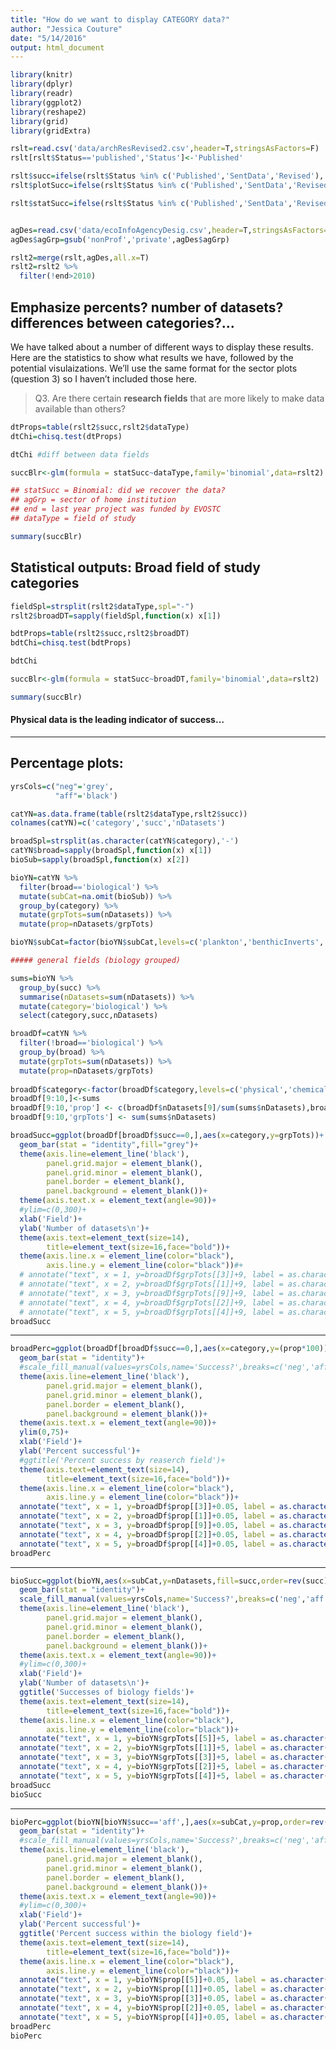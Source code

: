 ```yaml
---
title: "How do we want to display CATEGORY data?"
author: "Jessica Couture"
date: "5/14/2016"
output: html_document
---
```


```r
library(knitr)
library(dplyr)
library(readr)
library(ggplot2)
library(reshape2)
library(grid)
library(gridExtra)

rslt=read.csv('data/archResRevised2.csv',header=T,stringsAsFactors=F)
rslt[rslt$Status=='published','Status']<-'Published'

rslt$succ=ifelse(rslt$Status %in% c('Published','SentData','Revised'),'aff','neg')
rslt$plotSucc=ifelse(rslt$Status %in% c('Published','SentData','Revised'),1,2)# 1 = success, 2 = not successful

rslt$statSucc=ifelse(rslt$Status %in% c('Published','SentData','Revised'),1,0)# 1 = success, 0 = not successful


agDes=read.csv('data/ecoInfoAgencyDesig.csv',header=T,stringsAsFactors=T,col.names=c('agency','agGrp','agSubGrp'))
agDes$agGrp=gsub('nonProf','private',agDes$agGrp)

rslt2=merge(rslt,agDes,all.x=T)
rslt2=rslt2 %>%
  filter(!end>2010) 
```

## Emphasize percents? number of datasets? differences between categories?...
We have talked about a number of different ways to display these results. Here are the statistics to show what results we have, followed by the potential visulaizations. We'll use the same format for the sector plots (question 3) so I haven't included those here. 

> Q3. Are there certain **research fields** that are more likely to make data available than others?

```r
dtProps=table(rslt2$succ,rslt2$dataType)
dtChi=chisq.test(dtProps)

dtChi #diff between data fields

succBlr<-glm(formula = statSucc~dataType,family='binomial',data=rslt2)

## statSucc = Binomial: did we recover the data?
## agGrp = sector of home institution
## end = last year project was funded by EVOSTC
## dataType = field of study

summary(succBlr)
```

## Statistical outputs: Broad field of study categories
```r
fieldSpl=strsplit(rslt2$dataType,spl="-")
rslt2$broadDT=sapply(fieldSpl,function(x) x[1])

bdtProps=table(rslt2$succ,rslt2$broadDT)
bdtChi=chisq.test(bdtProps)

bdtChi

succBlr<-glm(formula = statSucc~broadDT,family='binomial',data=rslt2)

summary(succBlr)
```
#### Physical data is the leading indicator of success...

***

## Percentage plots:

```r
yrsCols=c("neg"='grey',
          "aff"='black')

catYN=as.data.frame(table(rslt2$dataType,rslt2$succ))
colnames(catYN)=c('category','succ','nDatasets')

broadSpl=strsplit(as.character(catYN$category),'-')
catYN$broad=sapply(broadSpl,function(x) x[1])
bioSub=sapply(broadSpl,function(x) x[2])

bioYN=catYN %>%
  filter(broad=='biological') %>%
  mutate(subCat=na.omit(bioSub)) %>%
  group_by(category) %>%
  mutate(grpTots=sum(nDatasets)) %>%
  mutate(prop=nDatasets/grpTots)

bioYN$subCat=factor(bioYN$subCat,levels=c('plankton','benthicInverts','fish','birds','mammals'))

##### general fields (biology grouped)

sums=bioYN %>%
  group_by(succ) %>%
  summarise(nDatasets=sum(nDatasets)) %>%
  mutate(category='biological') %>%
  select(category,succ,nDatasets)

broadDf=catYN %>%
  filter(!broad=='biological') %>%
  group_by(broad) %>%
  mutate(grpTots=sum(nDatasets)) %>%
  mutate(prop=nDatasets/grpTots)
  
broadDf$category<-factor(broadDf$category,levels=c('physical','chemical','biological','ecosystem/habitat','social'))
broadDf[9:10,]<-sums
broadDf[9:10,'prop'] <- c(broadDf$nDatasets[9]/sum(sums$nDatasets),broadDf$nDatasets[10]/sum(sums$nDatasets))
broadDf[9:10,'grpTots'] <- sum(sums$nDatasets)

broadSucc=ggplot(broadDf[broadDf$succ==0,],aes(x=category,y=grpTots))+
  geom_bar(stat = "identity",fill="grey")+
  theme(axis.line=element_line('black'),
        panel.grid.major = element_blank(),
        panel.grid.minor = element_blank(),
        panel.border = element_blank(),
        panel.background = element_blank())+
  theme(axis.text.x = element_text(angle=90))+
  #ylim=c(0,300)+
  xlab('Field')+
  ylab('Number of datasets\n')+
  theme(axis.text=element_text(size=14),
        title=element_text(size=16,face="bold"))+
  theme(axis.line.x = element_line(color="black"),
        axis.line.y = element_line(color="black"))#+
  # annotate("text", x = 1, y=broadDf$grpTots[[3]]+9, label = as.character(round(broadDf[broadDf$category=="physical" & broadDf$succ=="aff","prop"],2)))+
  # annotate("text", x = 2, y=broadDf$grpTots[[1]]+9, label = as.character(round(broadDf[broadDf$category=="chemical" & broadDf$succ=="aff","prop"],2)))+
  # annotate("text", x = 3, y=broadDf$grpTots[[9]]+9, label = as.character(round(broadDf[broadDf$category=="biological" & broadDf$succ=="aff","prop"],2)))+
  # annotate("text", x = 4, y=broadDf$grpTots[[2]]+9, label = as.character(round(broadDf[broadDf$category=="ecosystem/habitat" & broadDf$succ=="aff","prop"],2)))+
  # annotate("text", x = 5, y=broadDf$grpTots[[4]]+9, label = as.character(round(broadDf[broadDf$category=="social" & broadDf$succ=="aff","prop"],2)))
broadSucc
```

***

``` r

broadPerc=ggplot(broadDf[broadDf$succ==0,],aes(x=category,y=(prop*100)))+
  geom_bar(stat = "identity")+
  #scale_fill_manual(values=yrsCols,name='Success?',breaks=c('neg','aff'),labels=c('no','yes'))+
  theme(axis.line=element_line('black'),
        panel.grid.major = element_blank(),
        panel.grid.minor = element_blank(),
        panel.border = element_blank(),
        panel.background = element_blank())+
  theme(axis.text.x = element_text(angle=90))+
  ylim(0,75)+
  xlab('Field')+
  ylab('Percent successful')+
  #ggtitle('Percent success by reaserch field')+
  theme(axis.text=element_text(size=14),
        title=element_text(size=16,face="bold"))+
  theme(axis.line.x = element_line(color="black"),
        axis.line.y = element_line(color="black"))+
  annotate("text", x = 1, y=broadDf$prop[[3]]+0.05, label = as.character(broadDf[broadDf$category=="physical" & broadDf$succ==0,"grpTots"]))+
  annotate("text", x = 2, y=broadDf$prop[[1]]+0.05, label = as.character(broadDf[broadDf$category=="chemical" & broadDf$succ==0,"grpTots"]))+
  annotate("text", x = 3, y=broadDf$prop[[9]]+0.05, label = as.character(broadDf[broadDf$category=="biological" & broadDf$succ==0,"grpTots"]))+
  annotate("text", x = 4, y=broadDf$prop[[2]]+0.05, label = as.character(broadDf[broadDf$category=="ecosystem/habitat" & broadDf$succ==0,"grpTots"]))+
  annotate("text", x = 5, y=broadDf$prop[[4]]+0.05, label = as.character(broadDf[broadDf$category=="social" & broadDf$succ==0,"grpTots"]))
broadPerc
```

***

```r
bioSucc=ggplot(bioYN,aes(x=subCat,y=nDatasets,fill=succ,order=rev(succ)))+
  geom_bar(stat = "identity")+
  scale_fill_manual(values=yrsCols,name='Success?',breaks=c('neg','aff'),labels=c('no','yes'))+
  theme(axis.line=element_line('black'),
        panel.grid.major = element_blank(),
        panel.grid.minor = element_blank(),
        panel.border = element_blank(),
        panel.background = element_blank())+
  theme(axis.text.x = element_text(angle=90))+
  #ylim=c(0,300)+
  xlab('Field')+
  ylab('Number of datasets\n')+
  ggtitle('Successes of biology fields')+
  theme(axis.text=element_text(size=14),
        title=element_text(size=16,face="bold"))+
  theme(axis.line.x = element_line(color="black"),
        axis.line.y = element_line(color="black"))+
  annotate("text", x = 1, y=bioYN$grpTots[[5]]+5, label = as.character(round(bioYN[bioYN$category=="biological-plankton" & bioYN$succ=="aff","prop"],2)))+
  annotate("text", x = 2, y=bioYN$grpTots[[1]]+5, label = as.character(round(bioYN[bioYN$category=="biological-benthicInverts" & bioYN$succ=="aff","prop"],2)))+
  annotate("text", x = 3, y=bioYN$grpTots[[3]]+5, label = as.character(round(bioYN[bioYN$category=="biological-fish" & bioYN$succ=="aff","prop"],2)))+
  annotate("text", x = 4, y=bioYN$grpTots[[2]]+5, label = as.character(round(bioYN[bioYN$category=="biological-birds" & bioYN$succ=="aff","prop"],2)))+
  annotate("text", x = 5, y=bioYN$grpTots[[4]]+5, label = as.character(round(bioYN[bioYN$category=="biological-mammals" & bioYN$succ=="aff","prop"],2)))
broadSucc
bioSucc
```

***

```r
bioPerc=ggplot(bioYN[bioYN$succ=='aff',],aes(x=subCat,y=prop,order=rev(succ)))+
  geom_bar(stat = "identity")+
  #scale_fill_manual(values=yrsCols,name='Success?',breaks=c('neg','aff'),labels=c('no','yes'))+
  theme(axis.line=element_line('black'),
        panel.grid.major = element_blank(),
        panel.grid.minor = element_blank(),
        panel.border = element_blank(),
        panel.background = element_blank())+
  theme(axis.text.x = element_text(angle=90))+
  #ylim=c(0,300)+
  xlab('Field')+
  ylab('Percent successful')+
  ggtitle('Percent success within the biology field')+
  theme(axis.text=element_text(size=14),
        title=element_text(size=16,face="bold"))+
  theme(axis.line.x = element_line(color="black"),
        axis.line.y = element_line(color="black"))+
  annotate("text", x = 1, y=bioYN$prop[[5]]+0.05, label = as.character(bioYN[bioYN$category=="biological-plankton" & bioYN$succ=="aff","grpTots"]))+
  annotate("text", x = 2, y=bioYN$prop[[1]]+0.05, label = as.character(bioYN[bioYN$category=="biological-benthicInverts" & bioYN$succ=="aff","grpTots"]))+
  annotate("text", x = 3, y=bioYN$prop[[3]]+0.05, label = as.character(bioYN[bioYN$category=="biological-fish" & bioYN$succ=="aff","grpTots"]))+
  annotate("text", x = 4, y=bioYN$prop[[2]]+0.05, label = as.character(bioYN[bioYN$category=="biological-birds" & bioYN$succ=="aff","grpTots"]))+
  annotate("text", x = 5, y=bioYN$prop[[4]]+0.05, label = as.character(bioYN[bioYN$category=="biological-mammals" & bioYN$succ=="aff","grpTots"]))
broadPerc
bioPerc
```



